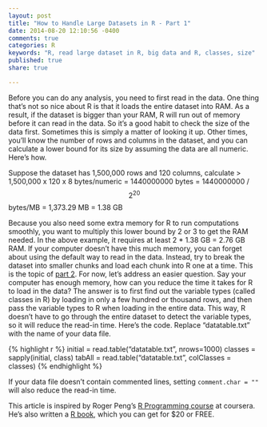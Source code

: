 ```yaml
---
layout: post
title: "How to Handle Large Datasets in R - Part 1"
date: 2014-08-20 12:10:56 -0400
comments: true
categories: R
keywords: "R, read large dataset in R, big data and R, classes, size"
published: true
share: true

---
```

Before you can do any analysis, you need to first read in the data. One thing that's not so nice about R is that it loads the entire dataset into RAM. As a result, if the dataset is bigger than your RAM, R will run out of memory before it can read in the data. So it's a good habit to check the size of the data first. Sometimes this is simply a matter of looking it up. Other times, you'll know the number of rows and columns in the dataset, and you can calculate a lower bound for its size by assuming the data are all numeric. Here's how.

Suppose the dataset has 1,500,000 rows and 120 columns, calculate
>
1,500,000 x 120 x 8 bytes/numeric
= 1440000000 bytes = 1440000000 / $$2^{20}$$ bytes/MB
= 1,373.29 MB = 1.38 GB


Because you also need some extra memory for R to run computations smoothly, you want to multiply this lower bound by 2 or 3 to get the RAM needed. In the above example, it requires at least 2 * 1.38 GB = 2.76 GB RAM. If your computer doesn't have this much memory, you can forget about using the default way to read in the data. Instead, try to break the dataset into smaller chunks and load each chunk into R one at a time. This is the topic of [part 2](http://gmlang.com/r/handle-large-dataset-in-r-part-2/). For now, let's address an easier question. Say your computer has enough memory, how can you reduce the time it takes for R to load in the data? The answer is to first find out the variable types (called classes in R) by loading in only a few hundred or thousand rows, and then pass the variable types to R when loading in the entire data. This way, R doesn't have to go through the entire dataset to detect the variable types, so it will reduce the read-in time. Here's the code. Replace “datatable.txt” with the name of your data file.

{% highlight r %}
initial = read.table("datatable.txt", nrows=1000)
classes = sapply(initial, class)
tabAll = read.table("datatable.txt", colClasses = classes)
{% endhighlight %}

If your data file doesn't contain commented lines, setting 
`comment.char = ""` will also reduce the read-in time. 

This article is inspired by Roger Peng's [R Programming course](https://www.coursera.org/learn/r-programming) at coursera. He's also written a [R book](https://leanpub.com/rprogramming), which you can get for $20 or FREE.